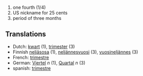 # one fourth (1/4)
# US nickname for 25 cents
# period of three months

==Translations==

* Dutch: [[kwart]] (1), [[trimester]] (3)
* Finnish [[neljäsosa]] (1), [[neljännesvuosi]] (3), [[vuosineljännes]] (3)
* French: [[trimestre]]
* German: [[Viertel]] ''n'' (1), [[Quartal]] ''n'' (3)
* spanish: [[trimestre]]
